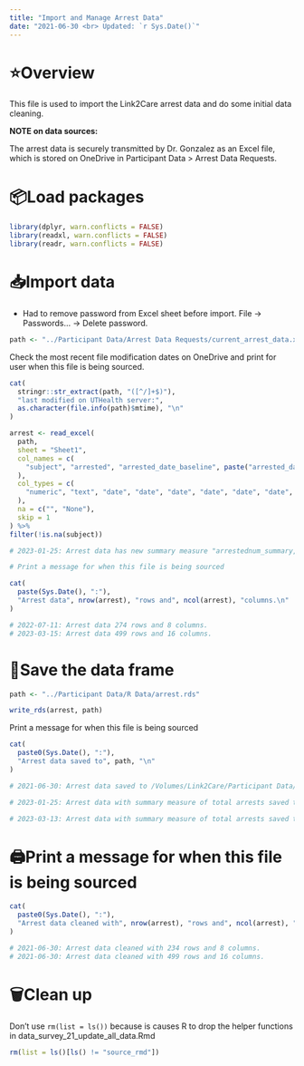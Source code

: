 ```yaml
---
title: "Import and Manage Arrest Data"
date: "2021-06-30 <br> Updated: `r Sys.Date()`"
---
```


# ⭐️Overview

This file is used to import the Link2Care arrest data and do some initial data cleaning. 

**NOTE on data sources:**

The arrest data is securely transmitted by Dr. Gonzalez as an Excel file, which is stored on OneDrive in Participant Data > Arrest Data Requests.


# 📦Load packages

```r
library(dplyr, warn.conflicts = FALSE)
library(readxl, warn.conflicts = FALSE)
library(readr, warn.conflicts = FALSE)
```


# 📥Import data 

* Had to remove password from Excel sheet before import. File -> Passwords... -> Delete password.   

```r
path <- "../Participant Data/Arrest Data Requests/current_arrest_data.xlsx"
```

Check the most recent file modification dates on OneDrive and print for user when this file is being sourced.

```r
cat(
  stringr::str_extract(path, "([^/]+$)"),
  "last modified on UTHealth server:",
  as.character(file.info(path)$mtime), "\n"
)
```

```r
arrest <- read_excel( 
  path,
  sheet = "Sheet1",
  col_names = c(
    "subject", "arrested", "arrested_date_baseline", paste("arrested_date",1:12, sep = "_"),  paste("arrested_num_summary",sep = "_")
  ),
  col_types = c(
    "numeric", "text", "date", "date", "date", "date", "date", "date", "date", "date", "date", "date", "date", "date", "date", "numeric"
  ),
  na = c("", "None"),
  skip = 1
) %>%
filter(!is.na(subject))

# 2023-01-25: Arrest data has new summary measure "arrestednum_summary," to identify total number of arrests per participant.

# Print a message for when this file is being sourced

cat(
  paste(Sys.Date(), ":"),
  "Arrest data", nrow(arrest), "rows and", ncol(arrest), "columns.\n"
)

# 2022-07-11: Arrest data 274 rows and 8 columns.
# 2023-03-15: Arrest data 499 rows and 16 columns.

```


# 💾Save the data frame

```r
path <- "../Participant Data/R Data/arrest.rds"
```

```r
write_rds(arrest, path)
```

Print a message for when this file is being sourced

```r
cat(
  paste0(Sys.Date(), ":"),
  "Arrest data saved to", path, "\n"
)

# 2021-06-30: Arrest data saved to /Volumes/Link2Care/Participant Data/R Data/arrest.rds

# 2023-01-25: Arrest data with summary measure of total arrests saved to /Volumes/Link2Care/Participant Data/R Data/arrest.rds

# 2023-03-13: Arrest data with summary measure of total arrests saved to /Volumes/Link2Care/Participant Data/R Data/arrest.rds

```


# 🖨Print a message for when this file is being sourced

```r
cat(
  paste0(Sys.Date(), ":"),
  "Arrest data cleaned with", nrow(arrest), "rows and", ncol(arrest), "columns.\n"
)

# 2021-06-30: Arrest data cleaned with 234 rows and 8 columns.
# 2021-06-30: Arrest data cleaned with 499 rows and 16 columns.

```


# 🗑Clean up

Don't use `rm(list = ls())` because is causes R to drop the helper functions in data_survey_21_update_all_data.Rmd

```r
rm(list = ls()[ls() != "source_rmd"])
```
